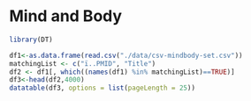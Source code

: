 # Mind and Body


```r
library(DT)

df1<-as.data.frame(read.csv("./data/csv-mindbody-set.csv"))
matchingList <- c("ï..PMID", "Title")
df2 <- df1[, which((names(df1) %in% matchingList)==TRUE)]
df3<-head(df2,4000)
datatable(df3, options = list(pageLength = 25))
```
